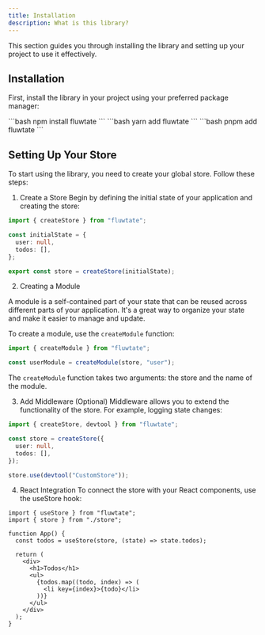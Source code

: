 ```yaml
---
title: Installation
description: What is this library?
---
```

This section guides you through installing the library and setting up your project to use it effectively.

## Installation

First, install the library in your project using your preferred package manager:


<Tabs>
  <TabItem label="npm" icon='seti:npm'>
    ```bash
    npm install fluwtate
    ```
  </TabItem>
  <TabItem label="yarn" icon='seti:yarn'>
    ```bash
    yarn add fluwtate
    ```
  </TabItem>
  <TabItem label="pnpm" icon='pnpm'>
    ```bash
    pnpm add fluwtate
    ```
  </TabItem>
</Tabs>

## Setting Up Your Store
To start using the library, you need to create your global store. Follow these steps:

1. Create a Store
Begin by defining the initial state of your application and creating the store:

```ts
import { createStore } from "fluwtate";

const initialState = {
  user: null,
  todos: [],
};

export const store = createStore(initialState);
```

2. Creating a Module

A module is a self-contained part of your state that can be reused across different parts of your application. It's a great way to organize your state and make it easier to manage and update.

To create a module, use the `createModule` function:

```ts
import { createModule } from "fluwtate";

const userModule = createModule(store, "user");
```

The `createModule` function takes two arguments: the store and the name of the module.

3. Add Middleware (Optional)
Middleware allows you to extend the functionality of the store. For example, logging state changes:

```ts
import { createStore, devtool } from "fluwtate";

const store = createStore({
  user: null,
  todos: [],
});

store.use(devtool("CustomStore"));
```

4. React Integration
To connect the store with your React components, use the useStore hook:

```tsx
import { useStore } from "fluwtate";
import { store } from "./store";

function App() {
  const todos = useStore(store, (state) => state.todos);

  return (
    <div>
      <h1>Todos</h1>
      <ul>
        {todos.map((todo, index) => (
          <li key={index}>{todo}</li>
        ))}
      </ul>
    </div>
  );
}
```